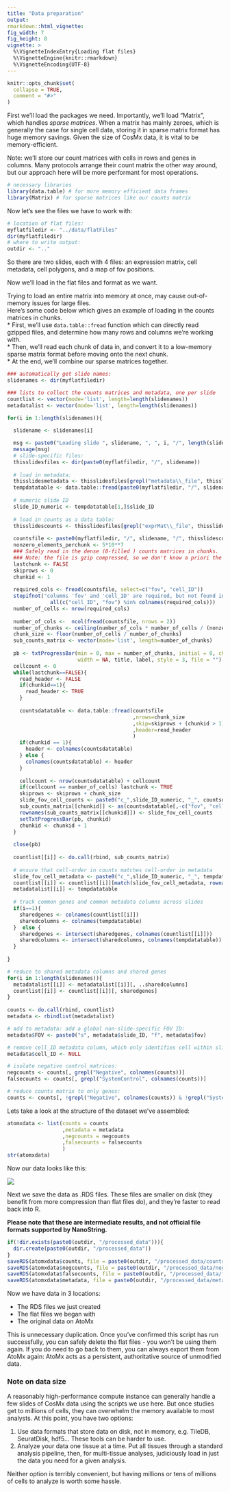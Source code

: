 ```yaml
---
title: "Data preparation"
output: 
rmarkdown::html_vignette: 
fig_width: 7 
fig_height: 8 
vignette: >
  %\VignetteIndexEntry{Loading flat files}
  %\VignetteEngine{knitr::rmarkdown}
  %\VignetteEncoding{UTF-8}
---
```

<style>
p.caption {
  font-size: 1.5em;
}
</style>
```r
knitr::opts_chunk$set(
  collapse = TRUE,
  comment = "#>"
)
```


First we'll load the packages we need. 
Importantly, we'll load "Matrix", which handles *sparse matrices*. 
When a matrix has mainly zeroes, which is generally the case for single cell data,
storing it in sparse matrix format has huge memory savings. Given the size of CosMx
data, it is vital to be memory-efficient. 

Note: we'll store our count matrices with cells in rows and genes in columns. 
Many protocols arrange their count matrix the other way around, 
but our approach here will be more performant for most operations. 

```r
# necessary libraries
library(data.table) # for more memory efficient data frames
library(Matrix) # for sparse matrices like our counts matrix
```

Now let's see the files we have to work with:

```r
# location of flat files:
myflatfiledir <- "../data/flatFiles"
dir(myflatfiledir)
# where to write output:
outdir <- ".."
```
So there are two slides, each with 4 files: an expression matrix, cell metadata, cell polygons, and a map of fov positions.

Now we'll load in the flat files and format as we want.

Trying to load an entire matrix into memory at once, may cause out-of-memory issues for large files.  
Here's some code below which gives an example of loading in the counts matrices in chunks.  
* First, we'll use `data.table::fread` function which can directly read gzipped files, and determine how many rows and columns we're working with.  
* Then, we'll read each chunk of data in, and convert it to a low-memory sparse matrix format before moving onto the next chunk.  
* At the end, we'll combine our sparse matrices together.

```r
### automatically get slide names:
slidenames <- dir(myflatfiledir)

### lists to collect the counts matrices and metadata, one per slide
countlist <- vector(mode='list', length=length(slidenames)) 
metadatalist <- vector(mode='list', length=length(slidenames)) 

for(i in 1:length(slidenames)){
   
  slidename <- slidenames[i] 

  msg <- paste0("Loading slide ", slidename, ", ", i, "/", length(slidenames), ".")
  message(msg)    
  # slide-specific files:
  thisslidesfiles <- dir(paste0(myflatfiledir, "/", slidename))
  
  # load in metadata:
  thisslidesmetadata <- thisslidesfiles[grepl("metadata\\_file", thisslidesfiles)]
  tempdatatable <- data.table::fread(paste0(myflatfiledir, "/", slidename, "/", thisslidesmetadata))
  
  # numeric slide ID 
  slide_ID_numeric <- tempdatatable[1,]$slide_ID 
    
  # load in counts as a data table:
  thisslidescounts <- thisslidesfiles[grepl("exprMat\\_file", thisslidesfiles)]
  
  countsfile <- paste0(myflatfiledir, "/", slidename, "/", thisslidescounts)
  nonzero_elements_perchunk <- 5*10**7
  ### Safely read in the dense (0-filled ) counts matrices in chunks.
  ### Note: the file is gzip compressed, so we don't know a priori the number of chunks needed.
  lastchunk <- FALSE 
  skiprows <- 0
  chunkid <- 1
  
  required_cols <- fread(countsfile, select=c("fov", "cell_ID"))
  stopifnot("columns 'fov' and 'cell_ID' are required, but not found in the counts file" = 
              all(c("cell_ID", "fov") %in% colnames(required_cols)))
  number_of_cells <- nrow(required_cols)
  
  number_of_cols <-  ncol(fread(countsfile, nrows = 2))
  number_of_chunks <- ceiling(number_of_cols * number_of_cells / (nonzero_elements_perchunk))
  chunk_size <- floor(number_of_cells / number_of_chunks)
  sub_counts_matrix <- vector(mode='list', length=number_of_chunks)
   
  pb <- txtProgressBar(min = 0, max = number_of_chunks, initial = 0, char = "=",
                       width = NA, title, label, style = 3, file = "")
  cellcount <- 0
  while(lastchunk==FALSE){
    read_header <- FALSE
    if(chunkid==1){
      read_header <- TRUE
    }
    
    countsdatatable <- data.table::fread(countsfile
                                         ,nrows=chunk_size
                                         ,skip=skiprows + (chunkid > 1)
                                         ,header=read_header
                                         )
    if(chunkid == 1){
      header <- colnames(countsdatatable)
    } else {
      colnames(countsdatatable) <- header
    }
     
    cellcount <- nrow(countsdatatable) + cellcount     
    if(cellcount == number_of_cells) lastchunk <- TRUE
    skiprows <- skiprows + chunk_size
    slide_fov_cell_counts <- paste0("c_",slide_ID_numeric, "_", countsdatatable$fov, "_", countsdatatable$cell_ID)
    sub_counts_matrix[[chunkid]] <- as(countsdatatable[,-c("fov", "cell_ID"),with=FALSE], "sparseMatrix") 
    rownames(sub_counts_matrix[[chunkid]]) <- slide_fov_cell_counts 
    setTxtProgressBar(pb, chunkid)
    chunkid <- chunkid + 1
  }
  
  close(pb)   
  
  countlist[[i]] <- do.call(rbind, sub_counts_matrix) 
  
  # ensure that cell-order in counts matches cell-order in metadata   
  slide_fov_cell_metadata <- paste0("c_",slide_ID_numeric, "_", tempdatatable$fov, "_", tempdatatable$cell_ID)
  countlist[[i]] <- countlist[[i]][match(slide_fov_cell_metadata, rownames(countlist[[i]])),] 
  metadatalist[[i]] <- tempdatatable 
  
  # track common genes and common metadata columns across slides
  if(i==1){
    sharedgenes <- colnames(countlist[[i]]) 
    sharedcolumns <- colnames(tempdatatable)
  }  else {
    sharedgenes <- intersect(sharedgenes, colnames(countlist[[i]]))
    sharedcolumns <- intersect(sharedcolumns, colnames(tempdatatable))
  }
    
}

# reduce to shared metadata columns and shared genes
for(i in 1:length(slidenames)){
  metadatalist[[i]] <- metadatalist[[i]][, ..sharedcolumns]
  countlist[[i]] <- countlist[[i]][, sharedgenes]
}
 
counts <- do.call(rbind, countlist)
metadata <- rbindlist(metadatalist)

# add to metadata: add a global non-slide-specific FOV ID:
metadata$FOV <- paste0("s", metadata$slide_ID, "f", metadata$fov)

# remove cell_ID metadata column, which only identifies cell within slides, not across slides:
metadata$cell_ID <- NULL

# isolate negative control matrices:
negcounts <- counts[, grepl("Negative", colnames(counts))]
falsecounts <- counts[, grepl("SystemControl", colnames(counts))]

# reduce counts matrix to only genes:
counts <- counts[, !grepl("Negative", colnames(counts)) & !grepl("SystemControl", colnames(counts))]


```



Lets take a look at the structure of the dataset we've assembled:
```r
atomxdata <- list(counts = counts
                  ,metadata = metadata
                  ,negcounts = negcounts
                  ,falsecounts = falsecounts
                  )
str(atomxdata)
```

Now our data looks like this:

![](img/data1.png)


Next we save the data as .RDS files. These files are smaller on disk (they 
benefit from more compression than flat files do), and they're faster to read
back into R.

**Please note that these are intermediate results, and not official file formats  supported by NanoString.**

```r
if(!dir.exists(paste0(outdir, "/processed_data"))){
  dir.create(paste0(outdir, "/processed_data"))
}
saveRDS(atomxdata$counts, file = paste0(outdir, "/processed_data/counts_unfiltered.RDS"))
saveRDS(atomxdata$negcounts, file = paste0(outdir, "/processed_data/negcounts_unfiltered.RDS"))
saveRDS(atomxdata$falsecounts, file = paste0(outdir, "/processed_data/falsecounts_unfiltered.RDS"))
saveRDS(atomxdata$metadata, file = paste0(outdir, "/processed_data/metadata_unfiltered.RDS"))
```

Now we have data in 3 locations:

- The RDS files we just created
- The flat files we began with
- The original data on AtoMx

This is unnecessary duplication. Once you've confirmed this script has run successfully,
you can safely delete the flat files - you won't be using them again. 
If you do need to go back to them, you can always export them from AtoMx again:
AtoMx acts as a persistent, authoritative source of unmodified data.

### Note on data size

A reasonably high-performance compute instance can generally handle a few slides of 
 CosMx data using the scripts we use here. But once studies get to millions of cells, they
 can overwhelm the memory available to most analysts. At this point, you have two options:

1. Use data formats that store data on disk, not in memory, e.g. TileDB, SeuratDisk, hdf5... 
These tools can be harder to use.
2. Analyze your data one tissue at a time. Put all tissues through a standard analysis pipeline, then, for multi-tissue analyses, judiciously load in just the data you need
for a given analysis. 

Neither option is terribly convenient, but having millions or tens of millions of cells 
to analyze is worth some hassle. 


